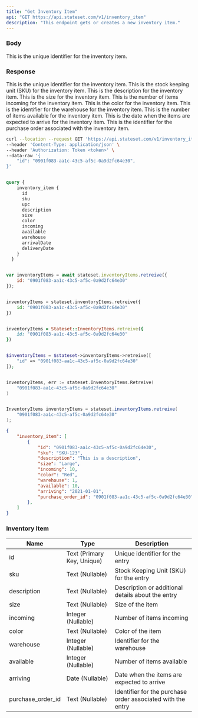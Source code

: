 ```yaml
---
title: "Get Inventory Item"
api: "GET https://api.stateset.com/v1/inventory_item"
description: "This endpoint gets or creates a new inventory item."
---
```


### Body

<ParamField body="id" type="string">
  This is the unique identifier for the inventory item.
</ParamField>

### Response

<ResponseField name="id" type="string">
  This is the unique identifier for the inventory item.
</ResponseField>

<ResponseField name="sku" type="string">
  This is the stock keeping unit (SKU) for the inventory item.
</ResponseField>

<ResponseField name="description" type="string">
  This is the description for the inventory item.
</ResponseField>

<ResponseField name="size" type="string">
  This is the size for the inventory item.
</ResponseField>

<ResponseField name="incoming" type="number">
  This is the number of items incoming for the inventory item.
</ResponseField>

<ResponseField name="color" type="string">
  This is the color for the inventory item.
</ResponseField>

<ResponseField name="warehouse" type="number">
  This is the identifier for the warehouse for the inventory item.
</ResponseField>

<ResponseField name="available" type="number">
  This is the number of items available for the inventory item.
</ResponseField>

<ResponseField name="arriving" type="date">
  This is the date when the items are expected to arrive for the inventory item.
</ResponseField>

<ResponseField name="purchase_order_id" type="string">
  This is the identifier for the purchase order associated with the inventory item.
</ResponseField>


<RequestExample>

```bash cURL
curl --location --request GET 'https://api.stateset.com/v1/inventory_item' \
--header 'Content-Type: application/json' \
--header 'Authorization: Token <token>' \
--data-raw '{
    "id": "0901f083-aa1c-43c5-af5c-0a9d2fc64e30",
}'
```

```graphQL GraphQL

query {
    inventory_item {
      id
      sku
      upc
      description
      size
      color
      incoming
      available
      warehouse
      arrivalDate
      deliveryDate
    }
  }
```

```javascript Node.js

var inventoryItems = await stateset.inventoryItems.retreive({
    id: "0901f083-aa1c-43c5-af5c-0a9d2fc64e30"
});

```

```python Python

inventoryItems = stateset.inventoryItems.retreive({
    id: "0901f083-aa1c-43c5-af5c-0a9d2fc64e30"
})

```

```ruby Ruby

inventoryItems = Stateset::InventoryItems.retreive({
    id: "0901f083-aa1c-43c5-af5c-0a9d2fc64e30"
})

```

```php PHP

$inventoryItems = $stateset->inventoryItems->retreive([
    "id" => "0901f083-aa1c-43c5-af5c-0a9d2fc64e30"
]);

```

```go Go

inventoryItems, err := stateset.InventoryItems.Retreive(
    "0901f083-aa1c-43c5-af5c-0a9d2fc64e30"
)

```

```java Java

InventoryItems inventoryItems = stateset.inventoryItems.retreive(
    "0901f083-aa1c-43c5-af5c-0a9d2fc64e30"
);

```

</RequestExample>

<ResponseExample>

```json Response
{
    "inventory_item": [
        {
            "id": "0901f083-aa1c-43c5-af5c-0a9d2fc64e30",
            "sku": "SKU-123",
            "description": "This is a description",
            "size": "Large",
            "incoming": 10,
            "color": "Red",
            "warehouse": 1,
            "available": 10,
            "arriving": "2021-01-01",
            "purchase_order_id": "0901f083-aa1c-43c5-af5c-0a9d2fc64e30"
        },
    ]
}   
```

</ResponseExample>


### Inventory Item

| Name                | Type                       | Description                                                 |
| ------------------- | -------------------------- | ----------------------------------------------------------- |
| id                  | Text (Primary Key, Unique) | Unique identifier for the entry                             |
| sku                 | Text (Nullable)            | Stock Keeping Unit (SKU) for the entry                      |
| description         | Text (Nullable)            | Description or additional details about the entry           |
| size                | Text (Nullable)            | Size of the item                                            |
| incoming            | Integer (Nullable)         | Number of items incoming                                    |
| color               | Text (Nullable)            | Color of the item                                           |
| warehouse           | Integer (Nullable)         | Identifier for the warehouse                                |
| available           | Integer (Nullable)         | Number of items available                                   |
| arriving            | Date (Nullable)            | Date when the items are expected to arrive                  |
| purchase\_order\_id | Text (Nullable)            | Identifier for the purchase order associated with the entry |